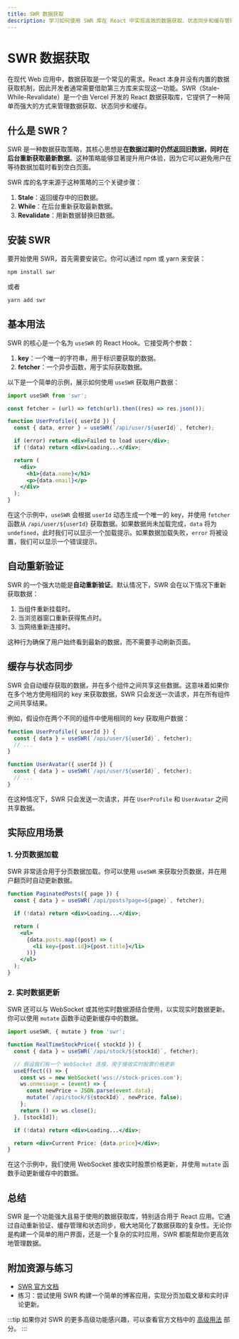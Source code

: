 ```yaml
---
title: SWR 数据获取
description: 学习如何使用 SWR 库在 React 中实现高效的数据获取、状态同步和缓存管理。
---
```


# SWR 数据获取

在现代 Web 应用中，数据获取是一个常见的需求。React 本身并没有内置的数据获取机制，因此开发者通常需要借助第三方库来实现这一功能。SWR（Stale-While-Revalidate）是一个由 Vercel 开发的 React 数据获取库，它提供了一种简单而强大的方式来管理数据获取、状态同步和缓存。

## 什么是 SWR？

SWR 是一种数据获取策略，其核心思想是**在数据过期时仍然返回旧数据，同时在后台重新获取最新数据**。这种策略能够显著提升用户体验，因为它可以避免用户在等待数据加载时看到空白页面。

SWR 库的名字来源于这种策略的三个关键步骤：
1. **Stale**：返回缓存中的旧数据。
2. **While**：在后台重新获取最新数据。
3. **Revalidate**：用新数据替换旧数据。

## 安装 SWR

要开始使用 SWR，首先需要安装它。你可以通过 npm 或 yarn 来安装：

```bash
npm install swr
```

或者

```bash
yarn add swr
```

## 基本用法

SWR 的核心是一个名为 `useSWR` 的 React Hook。它接受两个参数：
1. **key**：一个唯一的字符串，用于标识要获取的数据。
2. **fetcher**：一个异步函数，用于实际获取数据。

以下是一个简单的示例，展示如何使用 `useSWR` 获取用户数据：

```jsx
import useSWR from 'swr';

const fetcher = (url) => fetch(url).then((res) => res.json());

function UserProfile({ userId }) {
  const { data, error } = useSWR(`/api/user/${userId}`, fetcher);

  if (error) return <div>Failed to load user</div>;
  if (!data) return <div>Loading...</div>;

  return (
    <div>
      <h1>{data.name}</h1>
      <p>{data.email}</p>
    </div>
  );
}
```

在这个示例中，`useSWR` 会根据 `userId` 动态生成一个唯一的 key，并使用 `fetcher` 函数从 `/api/user/${userId}` 获取数据。如果数据尚未加载完成，`data` 将为 `undefined`，此时我们可以显示一个加载提示。如果数据加载失败，`error` 将被设置，我们可以显示一个错误提示。

## 自动重新验证

SWR 的一个强大功能是**自动重新验证**。默认情况下，SWR 会在以下情况下重新获取数据：
1. 当组件重新挂载时。
2. 当浏览器窗口重新获得焦点时。
3. 当网络重新连接时。

这种行为确保了用户始终看到最新的数据，而不需要手动刷新页面。

## 缓存与状态同步

SWR 会自动缓存获取的数据，并在多个组件之间共享这些数据。这意味着如果你在多个地方使用相同的 key 来获取数据，SWR 只会发送一次请求，并在所有组件之间共享结果。

例如，假设你在两个不同的组件中使用相同的 key 获取用户数据：

```jsx
function UserProfile({ userId }) {
  const { data } = useSWR(`/api/user/${userId}`, fetcher);
  // ...
}

function UserAvatar({ userId }) {
  const { data } = useSWR(`/api/user/${userId}`, fetcher);
  // ...
}
```

在这种情况下，SWR 只会发送一次请求，并在 `UserProfile` 和 `UserAvatar` 之间共享数据。

## 实际应用场景

### 1. 分页数据加载

SWR 非常适合用于分页数据加载。你可以使用 `useSWR` 来获取分页数据，并在用户翻页时自动更新数据。

```jsx
function PaginatedPosts({ page }) {
  const { data } = useSWR(`/api/posts?page=${page}`, fetcher);

  if (!data) return <div>Loading...</div>;

  return (
    <ul>
      {data.posts.map((post) => (
        <li key={post.id}>{post.title}</li>
      ))}
    </ul>
  );
}
```

### 2. 实时数据更新

SWR 还可以与 WebSocket 或其他实时数据源结合使用，以实现实时数据更新。你可以使用 `mutate` 函数手动更新缓存中的数据。

```jsx
import useSWR, { mutate } from 'swr';

function RealTimeStockPrice({ stockId }) {
  const { data } = useSWR(`/api/stock/${stockId}`, fetcher);

  // 假设我们有一个 WebSocket 连接，用于接收实时股票价格更新
  useEffect(() => {
    const ws = new WebSocket('wss://stock-prices.com');
    ws.onmessage = (event) => {
      const newPrice = JSON.parse(event.data);
      mutate(`/api/stock/${stockId}`, newPrice, false);
    };
    return () => ws.close();
  }, [stockId]);

  if (!data) return <div>Loading...</div>;

  return <div>Current Price: {data.price}</div>;
}
```

在这个示例中，我们使用 WebSocket 接收实时股票价格更新，并使用 `mutate` 函数手动更新缓存中的数据。

## 总结

SWR 是一个功能强大且易于使用的数据获取库，特别适合用于 React 应用。它通过自动重新验证、缓存管理和状态同步，极大地简化了数据获取的复杂性。无论你是构建一个简单的用户界面，还是一个复杂的实时应用，SWR 都能帮助你更高效地管理数据。

## 附加资源与练习

- [SWR 官方文档](https://swr.vercel.app/)
- 练习：尝试使用 SWR 构建一个简单的博客应用，实现分页加载文章和实时评论更新。

:::tip
如果你对 SWR 的更多高级功能感兴趣，可以查看官方文档中的 [高级用法](https://swr.vercel.app/docs/advanced) 部分。
:::